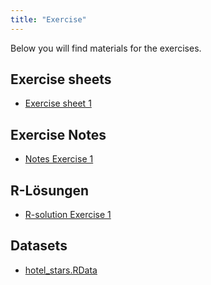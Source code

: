 ```yaml
---
title: "Exercise"
---
```


Below you will find materials for the exercises.

## Exercise sheets


-   [Exercise sheet 1](https://github.com/jens-klenke/Desk_Stat_WiSe_22/raw/main/exercise/exercise_01/Uebungsblatt_1.pdf)

## Exercise Notes

-   [Notes Exercise 1](https://github.com/jens-klenke/Desk_Stat_WiSe_22/raw/main/exercise/exercise_01/Mitschrift_Uebung_01.pdf)

## R-Lösungen

-   [R-solution Exercise 1](https://github.com/jens-klenke/Desk_Stat_WiSe_22/raw/main/exercise/exercise_01/R_code_exercise_1.R)

## Datasets

-   [hotel_stars.RData](https://github.com/jens-klenke/Desk_Stat_WiSe_22/raw/main/exercise/exercise_03/hotel_stars.RData)
